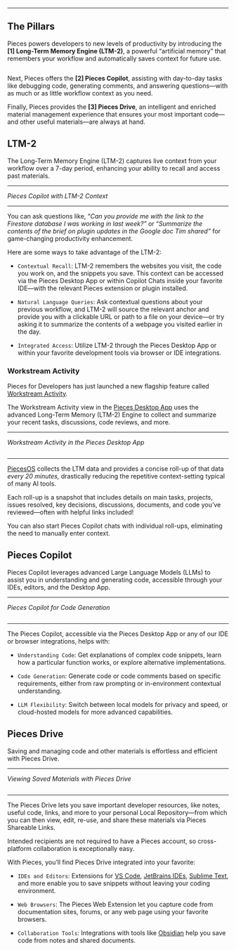 ***

## The Pillars

Pieces powers developers to new levels of productivity by introducing the **\[1] Long-Term Memory Engine (LTM-2)**, a powerful “artificial memory” that remembers your workflow and automatically saves context for future use.

<Image src="https://storage.googleapis.com/hashnode_product_documentation_assets/meet_pieces_assets/meet_pieces/fundamentals/ltm-2-header.png" alt="" align="center" fullwidth="true" />

Next, Pieces offers the **\[2] Pieces Copilot**, assisting with day-to-day tasks like debugging code, generating comments, and answering questions—with as much or as little workflow context as you need.

Finally, Pieces provides the **\[3] Pieces Drive**, an intelligent and enriched material management experience that ensures your most important code—and other useful materials—are always at hand.

## LTM-2

The Long-Term Memory Engine (LTM-2) captures live context from your workflow over a 7-day period, enhancing your ability to recall and access past materials.

***

*Pieces Copilot with LTM-2 Context*

<Image src="https://cdn.hashnode.com/res/hashnode/image/upload/v1734028488469/d128a760-7e91-4dbf-8cfc-e7fc257488b7.png" alt="" align="left" fullwidth="true" />

***

You can ask questions like, “*Can you provide me with the link to the Firestore database I was working in last week?”* or “*Summarize the contents of the brief on plugin updates in the Google doc Tim shared”* for game-changing productivity enhancement.

Here are some ways to take advantage of the LTM-2:

* `Contextual Recall`: LTM-2 remembers the websites you visit, the code you work on, and the snippets you save. This context can be accessed via the Pieces Desktop App or within Copilot Chats inside your favorite IDE—with the relevant Pieces extension or plugin installed.

* `Natural Language Queries`: Ask contextual questions about your previous workflow, and LTM-2 will source the relevant anchor and provide you with a clickable URL or path to a file on your device—or try asking it to summarize the contents of a webpage you visited earlier in the day.

* `Integrated Access`: Utilize LTM-2 through the Pieces Desktop App or within your favorite development tools via browser or IDE integrations.

### Workstream Activity

Pieces for Developers has just launched a new flagship feature called [Workstream Activity](https://docs.pieces.app/products/desktop/workstream-activity).

The Workstream Activity view in the [Pieces Desktop App](https://docs.pieces.app/products/desktop) uses the advanced Long-Term Memory (LTM-2) Engine to collect and summarize your recent tasks, discussions, code reviews, and more.

***

*Workstream Activity in the Pieces Desktop App*

<Image src="https://storage.googleapis.com/hashnode_product_documentation_assets/desktop_app_assets/workstream_activity/new_workstream_activity_media/ltm_rollup_demo_screenshot.png" alt="" align="center" fullwidth="true" />

***

[PiecesOS](https://docs.pieces.app/products/core-dependencies/pieces-os) collects the LTM data and provides a concise roll-up of that data *every 20 minutes,* drastically reducing the repetitive context-setting typical of many AI tools.

Each roll-up is a snapshot that includes details on main tasks, projects, issues resolved, key decisions, discussions, documents, and code you’ve reviewed—often with helpful links included!

You can also start Pieces Copilot chats with individual roll-ups, eliminating the need to manually enter context.

## Pieces Copilot

Pieces Copilot leverages advanced Large Language Models (LLMs) to assist you in understanding and generating code, accessible through your IDEs, editors, and the Desktop App.

***

*Pieces Copilot for Code Generation*

<Image src="https://cdn.hashnode.com/res/hashnode/image/upload/v1734028533289/f37f7075-f2d2-4a99-b948-c23fd70e7257.png" alt="" align="middle" fullwidth="true" />

***

The Pieces Copilot, accessible via the Pieces Desktop App or any of our IDE or browser integrations, helps with:

* `Understanding Code`: Get explanations of complex code snippets, learn how a particular function works, or explore alternative implementations.

* `Code Generation`: Generate code or code comments based on specific requirements, either from raw prompting or in-environment contextual understanding.

* `LLM Flexibility`: Switch between local models for privacy and speed, or cloud-hosted models for more advanced capabilities.

## Pieces Drive

Saving and managing code and other materials is effortless and efficient with Pieces Drive.

***

*Viewing Saved Materials with Pieces Drive*

<Image src="https://cdn.hashnode.com/res/hashnode/image/upload/v1734026181487/e947ec50-4346-49f1-a967-62b218aafc47.png" alt="" align="center" fullwidth="true" />

***

The Pieces Drive lets you save important developer resources, like notes, useful code, links, and more to your personal Local Repository—from which you can then view, edit, re-use, and share these materials via Pieces Shareable Links.

Intended recipients are not required to have a Pieces account, so cross-platform collaboration is exceptionally easy.

With Pieces, you’ll find Pieces Drive integrated into your favorite:

* `IDEs and Editors`: Extensions for [VS Code](https://docs.pieces.app/products/extensions-plugins/visual-studio-code), [JetBrains IDEs](https://docs.pieces.app/products/extensions-plugins/jetbrains), [Sublime Text](https://docs.pieces.app/products/extensions-plugins/sublime), and more enable you to save snippets without leaving your coding environment.

* `Web Browsers`: The Pieces Web Extension let you capture code from documentation sites, forums, or any web page using your favorite browsers.

* `Collaboration Tools`: Integrations with tools like [Obsidian](https://docs.pieces.app/products/obsidian) help you save code from notes and shared documents.
